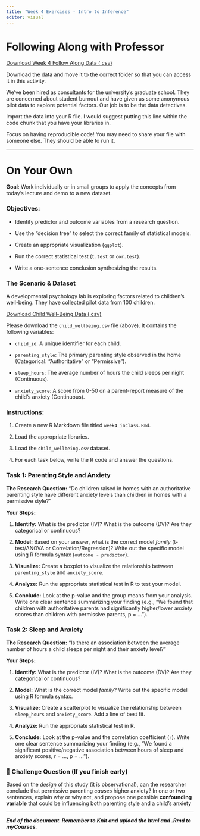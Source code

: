 ```yaml
---
title: "Week 4 Exercises - Intro to Inference"
editor: visual
---
```


# Following Along with Professor

<a href="/files/data/wk4-inf.csv" download="wk4-inf.csv">Download Week 4 Follow Along Data (.csv)</a>

Download the data and move it to the correct folder so that you can access it in this activity.

We've been hired as consultants for the university's graduate school. They are concerned about student burnout and have given us some anonymous pilot data to explore potential factors. Our job is to be the data detectives.

Import the data into your R file. I would suggest putting this line within the code chunk that you have your libraries in.

Focus on having reproducible code! You may need to share your file with someone else. They should be able to run it.

------------------------------------------------------------------------

# On Your Own

**Goal**: Work individually or in small groups to apply the concepts from today's lecture and demo to a new dataset.

### Objectives:

-   Identify predictor and outcome variables from a research question.

-   Use the "decision tree" to select the correct family of statistical models.

-   Create an appropriate visualization (`ggplot`).

-   Run the correct statistical test (`t.test` or `cor.test`).

-   Write a one-sentence conclusion synthesizing the results.

### The Scenario & Dataset

A developmental psychology lab is exploring factors related to children's well-being. They have collected pilot data from 100 children.

<a href="/files/data/child_wellbeing.csv" download="child_wellbeing.csv">Download Child Well-Being Data (.csv)</a>

Please download the `child_wellbeing.csv` file (above). It contains the following variables:

-   `child_id`: A unique identifier for each child.

-   `parenting_style`: The primary parenting style observed in the home (Categorical: "Authoritative" or "Permissive").

-   `sleep_hours`: The average number of hours the child sleeps per night (Continuous).

-   `anxiety_score`: A score from 0-50 on a parent-report measure of the child's anxiety (Continuous).

### Instructions:

1.  Create a new R Markdown file titled `week4_inclass.Rmd`.

2.  Load the appropriate libraries.

3.  Load the `child_wellbeing.csv` dataset.

4.  For each task below, write the R code and answer the questions.

### Task 1: Parenting Style and Anxiety

**The Research Question:** "Do children raised in homes with an authoritative parenting style have different anxiety levels than children in homes with a permissive style?"

**Your Steps:**

1.  **Identify:** What is the predictor (IV)? What is the outcome (DV)? Are they categorical or continuous?

2.  **Model:** Based on your answer, what is the correct model *family* (t-test/ANOVA or Correlation/Regression)? Write out the specific model using R formula syntax (`outcome ~ predictor`).

3.  **Visualize:** Create a boxplot to visualize the relationship between `parenting_style` and `anxiety_score`.

4.  **Analyze:** Run the appropriate statistical test in R to test your model.

5.  **Conclude:** Look at the p-value and the group means from your analysis. Write one clear sentence summarizing your finding (e.g., "We found that children with authoritative parents had significantly higher/lower anxiety scores than children with permissive parents, p = ...").

### Task 2: Sleep and Anxiety

**The Research Question:** "Is there an association between the average number of hours a child sleeps per night and their anxiety level?"

**Your Steps:**

1.  **Identify:** What is the predictor (IV)? What is the outcome (DV)? Are they categorical or continuous?

2.  **Model:** What is the correct model *family*? Write out the specific model using R formula syntax.

3.  **Visualize:** Create a scatterplot to visualize the relationship between `sleep_hours` and `anxiety_score`. Add a line of best fit.

4.  **Analyze:** Run the appropriate statistical test in R.

5.  **Conclude:** Look at the p-value and the correlation coefficient (`r`). Write one clear sentence summarizing your finding (e.g., "We found a significant positive/negative association between hours of sleep and anxiety scores, r = ..., p = ...").

### 🤔 Challenge Question (If you finish early)

Based on the *design* of this study (it is observational), can the researcher conclude that permissive parenting *causes* higher anxiety? In one or two sentences, explain why or why not, and propose one possible **confounding variable** that could be influencing both parenting style and a child's anxiety

------------------------------------------------------------------------

***End of the document. Remember to Knit and upload the html and .Rmd to myCourses.***
